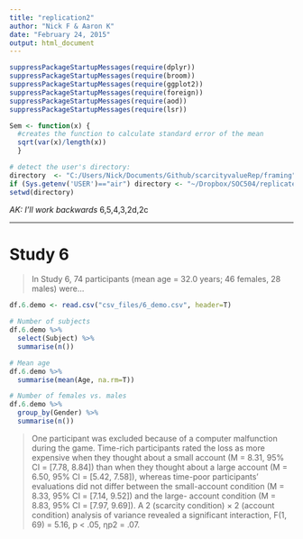 ```yaml
---
title: "replication2"
author: "Nick F & Aaron K"
date: "February 24, 2015"
output: html_document
---
```


```r
suppressPackageStartupMessages(require(dplyr))
suppressPackageStartupMessages(require(broom))
suppressPackageStartupMessages(require(ggplot2))
suppressPackageStartupMessages(require(foreign))
suppressPackageStartupMessages(require(aod))
suppressPackageStartupMessages(require(lsr))

Sem <- function(x) {
  #creates the function to calculate standard error of the mean
  sqrt(var(x)/length(x))
  }

# detect the user's directory:
directory  <- "C:/Users/Nick/Documents/Github/scarcityvalueRep/framing"
if (Sys.getenv('USER')=="air") directory <- "~/Dropbox/SOC504/replicate"
setwd(directory)

```



*AK: I'll work backwards* 6,5,4,3,2d,2c

---

# Study 6
> In Study 6, 74 participants (mean age = 32.0 years; 46 females, 28 males) were...

```r
df.6.demo <- read.csv("csv_files/6_demo.csv", header=T)

# Number of subjects
df.6.demo %>%
  select(Subject) %>%
  summarise(n())

# Mean age
df.6.demo %>%
  summarise(mean(Age, na.rm=T))

# Number of females vs. males
df.6.demo %>%
  group_by(Gender) %>%
  summarise(n())
```

> One participant was excluded because of a computer malfunction during the game. Time-rich participants rated the loss as more expensive when they thought about a small account (M = 8.31, 95% CI = [7.78, 8.84]) than when they thought about a large account (M = 6.50, 95% CI = [5.42, 7.58]), whereas time-poor participants’ evaluations did not differ between the small-account condition (M = 8.33, 95% CI = [7.14, 9.52]) and the large- account condition (M = 8.83, 95% CI = [7.97, 9.69]). A 2 (scarcity condition) × 2 (account condition) analysis of variance revealed a significant interaction, F(1, 69) = 5.16, p < .05, ηp2 = .07.

```r

```

